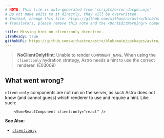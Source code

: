 ```yaml
---
# NOTE: This file is auto-generated from 'scripts/error-docgen.mjs'
# Do not make edits to it directly, they will be overwritten.
# Instead, change this file: https://github.com/withastro/astro/blob/main/packages/astro/src/core/errors/errors-data.ts
# Translators, please remove this note and the <DontEditWarning/> component.

title: Missing hint on client:only directive.
i18nReady: true
githubURL: https://github.com/withastro/astro/blob/main/packages/astro/src/core/errors/errors-data.ts
---
```


<DontEditWarning />


> **NoClientOnlyHint**: Unable to render `COMPONENT_NAME`. When using the `client:only` hydration strategy, Astro needs a hint to use the correct renderer. (E03009)

## What went wrong?
`client:only` components are not run on the server, as such Astro does not know (and cannot guess) which renderer to use and require a hint. Like such:

```astro
	<SomeReactComponent client:only="react" />
```

**See Also:**
-  [`client:only`](/en/reference/directives-reference/#clientonly)


